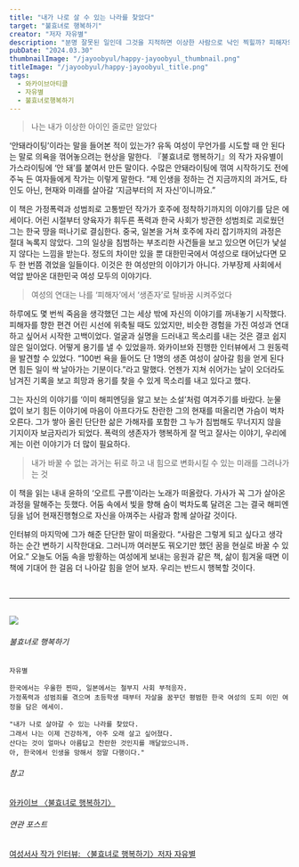 ```yaml
---
title: "내가 나로 살 수 있는 나라를 찾았다"
target: "불효녀로 행복하기"
creator: "저자 자유별"
description: "분명 잘못된 일인데 그것을 지적하면 이상한 사람으로 낙인 찍힐까? 피해자의 목소리는 지우고, 가해자의 잘못은 덮기 바쁜 한국 사회에서 어린 시절부터 폭력과 성범죄에 시달린 저자는 늘 죽음을 생각했다."
pubDate: "2024.03.30"
thumbnailImage: "/jayoobyul/happy-jayoobyul_thumbnail.png"
titleImage: "/jayoobyul/happy-jayoobyul_title.png"
tags:
  - 와카이브아티클
  - 자유별
  - 불효녀로행복하기
---
```


> 나는 내가 이상한 아이인 줄로만 알았다

‘안돼라이팅’이라는 말을 들어본 적이 있는가? 유독 여성이 무언가를 시도할 때 안 된다는 말로 의욕을 꺾어놓으려는 현상을 말한다. 『불효녀로 행복하기』의 작가 자유별이 가스라이팅에 ‘안 돼’를 붙여서 만든 말이다. 수많은 안돼라이팅에 꺾여 시작하기도 전에 주눅 든 여자들에게 작가는 이렇게 말한다. “제 인생을 정하는 건 지금까지의 과거도, 타인도 아닌, 현재와 미래를 살아갈 ‘지금부터의 저 자신’이니까요.”

이 책은 가정폭력과 성범죄로 고통받던 작가가 호주에 정착하기까지의 이야기를 담은 에세이다. 어린 시절부터 양육자가 휘두른 폭력과 한국 사회가 방관한 성범죄로 괴로웠던 그는 한국 땅을 떠나기로 결심한다. 중국, 일본을 거쳐 호주에 자리 잡기까지의 과정은 절대 녹록지 않았다. 그의 일상을 침범하는 부조리한 사건들을 보고 있으면 어딘가 낯설지 않다는 느낌을 받는다. 정도의 차이만 있을 뿐 대한민국에서 여성으로 태어났다면 모두 한 번쯤 겪었을 일들이다. 이것은 한 여성만의 이야기가 아니다. 가부장제 사회에서 억압 받아온 대한민국 여성 모두의 이야기다.

> 여성의 연대는 나를 ‘피해자’에서 ‘생존자’로 탈바꿈 시켜주었다

하루에도 몇 번씩 죽음을 생각했던 그는 세상 밖에 자신의 이야기를 꺼내놓기 시작했다. 피해자를 향한 편견 어린 시선에 위축될 때도 있었지만, 비슷한 경험을 가진 여성과 연대하고 싶어서 시작한 고백이었다. 얼굴과 실명을 드러내고 목소리를 내는 것은 결코 쉽지 않은 일이었다. 어떻게 용기를 낼 수 있었을까. 와카이브와 진행한 인터뷰에서 그 원동력을 발견할 수 있었다. “100번 욕을 들어도 단 1명의 생존 여성이 살아갈 힘을 얻게 된다면 힘든 일이 싹 날아가는 기분이다.”라고 말했다. 언젠가 지쳐 쉬어가는 날이 오더라도 남겨진 기록을 보고 희망과 용기를 찾을 수 있게 목소리를 내고 있다고 했다.

그는 자신의 이야기를 ‘이미 해피엔딩을 알고 보는 소설’처럼 여겨주기를 바랐다. 눈물 없이 보기 힘든 이야기에 마음이 아프다가도 찬란한 그의 현재를 떠올리면 가슴이 벅차오른다. 그가 쌓아 올린 단단한 삶은 가해자를 포함한 그 누가 침범해도 무너지지 않을 기지이자 보금자리가 되었다. 폭력의 생존자가 행복하게 잘 먹고 잘사는 이야기, 우리에게는 이런 이야기가 더 많이 필요하다.

> 내가 바꿀 수 없는 과거는 뒤로 하고
> 내 힘으로 변화시킬 수 있는 미래를 그려나가는 것

이 책을 읽는 내내 윤하의 ‘오르트 구름’이라는 노래가 떠올랐다. 가사가 꼭 그가 살아온 과정을 말해주는 듯했다. 어둠 속에서 빛을 향해 숨이 벅차도록 달려온 그는 결국 해피엔딩을 넘어 현재진행형으로 자신을 아껴주는 사람과 함께 살아갈 것이다.

인터뷰의 마지막에 그가 해준 단단한 말이 떠올랐다. “사람은 그렇게 되고 싶다고 생각하는 순간 변하기 시작한대요. 그러니까 여러분도 꿔오기만 했던 꿈을 현실로 바꿀 수 있어요.” 오늘도 어둠 속을 방황하는 여성에게 보내는 응원과 같은 책, 삶이 힘겨울 때면 이 책에 기대어 한 걸음 더 나아갈 힘을 얻어 보자. 우리는 반드시 행복할 것이다.

<br />

---

<br />

<div class="target_introduce">
  <img src="/jayoobyul/happy-jayoobyul_book.jpg" />

  <div>
    <h6>불효녀로 행복하기</h6>

    자유별

    한국에서는 우울한 찐따, 일본에서는 철부지 사회 부적응자.
    가정폭력과 성범죄를 겪으며 초등학생 때부터 자살을 꿈꾸던 평범한 한국 여성의 도피 이민 여정을 담은 에세이.

    "내가 나로 살아갈 수 있는 나라를 찾았다.
    그래서 나는 이제 건강하게, 아주 오래 살고 싶어졌다.
    산다는 것이 얼마나 아름답고 찬란한 것인지를 깨달았으니까.
    아, 한국에서 인생을 망해서 정말 다행이다."

  </div>
</div>

<div class="relations">
  <h6>참고</h6>
  <a href="https://www.womynarchive.com?s=불효녀로 행복하기" target="_blank">
    와카이브 〈불효녀로 행복하기〉
  </a>
  <br />
  <h6>연관 포스트</h6>
  <a href="/interview/jayoobyul/">
    여성서사 작가 인터뷰: 〈불효녀로 행복하기〉저자 자유별
  </a>
</div>
